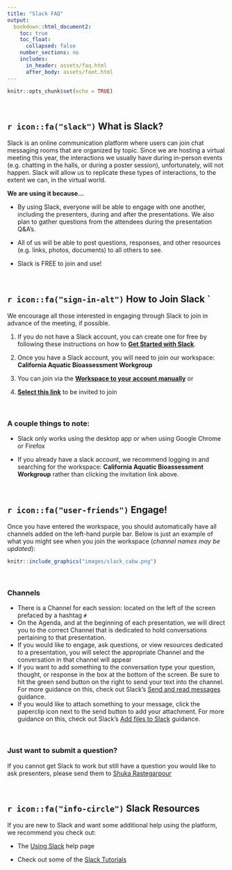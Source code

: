 ```yaml
---
title: "Slack FAQ"
output:
  bookdown::html_document2:
    toc: true
    toc_float:
      collapsed: false
    number_sections: no
    includes:
      in_header: assets/faq.html
      after_body: assets/foot.html
---
```


```r
knitr::opts_chunk$set(echo = TRUE)
```


<style>
  .title{
    display: none;
  }
</style>


<br>

## `r icon::fa("slack")` What is Slack?

Slack is an online communication platform where users can join chat messaging rooms that are organized by topic. Since we are hosting a virtual meeting this year, the interactions we usually have during in-person events (e.g. chatting in the halls, or during a poster session), unfortunately, will not happen. Slack will allow us to replicate these types of interactions, to the extent we can, in the virtual world. 

**We are using it because...**

 - By using Slack, everyone will be able to engage with one another, including the presenters, during and after the presentations. We also plan to gather questions from the attendees during the presentation Q&A’s.
 
 - All of us will be able to post questions, responses, and other resources (e.g. links, photos, documents) to all others to see.
 
 - Slack is FREE to join and use!

<br>

## `r icon::fa("sign-in-alt")` How to Join Slack `

We encourage all those interested in engaging through Slack to join in advance of the meeting, if possible. 

 1.	If you do not have a Slack account, you can create one for free by following these instructions on how to **[Get Started with Slack](https://slack.com/help/articles/218080037-Getting-started-for-new-members)**.

 2.	Once you have a Slack account, you will need to join our workspace: **California Aquatic Bioassessment Workgroup**

 3.	You can join via the **[Workspace to your account manually](https://slack.com/help/articles/212675257-Join-a-Slack-workspace)** or
 4. **[Select this link](https://join.slack.com/t/californiaaqu-nb73845/shared_invite/zt-gnwt2dqs-49CtyuGvZQmChA1nDmqwNQ)** to be invited to join

<br>

### **A couple things to note:**


 - Slack only works using the desktop app or when using Google Chrome or Firefox
 
 - If you already have a slack account, we recommend logging in and searching for the workspace: **California Aquatic Bioassessment Workgroup** rather than clicking the invitation link above. 
 

<br>

## `r icon::fa("user-friends")` Engage! 

Once you have entered the workspace, you should automatically have all channels added on the left-hand purple bar. Below is just an example of what you might see when you join the workspace (*channel names may be updated*):
<br>

```r

knitr::include_graphics("images/slack_cabw.png")

```

<br>

### Channels

 - There is a Channel for each session: located on the left of the screen prefaced by a hashtag `#`
 - On the Agenda, and at the beginning of each presentation, we will direct you to the correct Channel that is dedicated to hold conversations pertaining to that presentation.
 - If you would like to engage, ask questions, or view resources dedicated to a presentation, you will select the appropriate Channel and the conversation in that channel will appear
 - If you want to add something to the conversation type your question, thought, or response in the box at the bottom of the screen. Be sure to hit the green send button on the right to send your text into the channel. For more guidance on this, check out Slack’s [Send and read messages](https://slack.com/help/articles/201457107-Send-and-read-messages) guidance.
 - If you would like to attach something to your message, click the paperclip icon next to the send button to add your attachment. For more guidance on this, check out Slack’s [Add files to Slack](https://slack.com/help/articles/201330736-Add-files-to-Slack) guidance.

<br>

### Just want to submit a question?

If you cannot get Slack to work but still have a question you would like to ask presenters, please send them to <a href="mailto:Shuka.Rastegarpour@waterboards.ca.gov">Shuka Rastegarpour</a>

<br>

## `r icon::fa("info-circle")` Slack Resources 

If you are new to Slack and want some additional help using the platform, we recommend you check out:

 - The [Using Slack](https://slack.com/help/categories/200111606) help page

 - Check out some of the [Slack Tutorials](https://slack.com/resources/using-slack/slack-tutorials)

